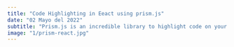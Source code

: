 ```yaml
---
title: "Code Highlighting in Eeact using prism.js"
date: "02 Mayo del 2022"
subtitle: "Prism.js is an incredible library to highlight code on your page. Probably the best that he looks used. However, it has a serious problem..."
image: "1/prism-react.jpg"
---
```


<ContainerBlog>
  <Title text="Code Highlighting in React using prism.js" />
  <Date text="02 Mayo del 2022" />

<Photo image="1/prism-react.jpg" />
<p>
  Prism.js is an incredible library to highlight code on your page. Probably the
  best I've seen and used. However, it has a serious problem. The documentation,
  although simple, feels very confusing at the same time. I can't help feeling a
  little lost every time I try to use it with React.
</p>

<p>
  As I just went through the implementation process of prism.js just on this
  website, I decided to write a simple tutorial on how to use it with React. All
  code examples that are about to see use prism.js to highlight the code.
</p>

<a>** This tutorial assumes that the standard React package is being used **</a>

<Subtitle text="Prism.js installation" />

<p>
  The first thing we must do is install the library
  <Link href="https://github.com/FormidableLabs/prism-react-renderer">
    prism-react-renderer 
  </Link>
  with NPM or Yarn as well as the Styled-Components package that we will use later.
</p>

<CodeBox
  language="bash"
  code="npm install --save prism-react-renderer styled-components
# OR
yarn add prism-react-renderer styled-components"
/>

<Subtitle text="Creation of the component" />
<p>
  Within our project we go to our <Code>components</Code>, In case of not
  having it we create it and within it we create the file {""}
  <Code>CodeBox.js</Code> or the name you want to have your component.
</p>

<Photo image="1/1.jpg" />

<p>
  Also within <Code>components</Code>, we create a file called {""}
  <Code>styles.js</Code> which are the necessary styles for our {""}
  <Code>CodeBox.js</Code>
</p>
<a>
  Component <Code>Styles.js</Code>:
</a>
<CodeBox
  language="jsx"
  code='import styled from "styled-components";
        
  font-family: sans-serif;
  text-align: center;
`;
      
  text-align: left;
  margin: 1em 0;
  padding: 0.5em;
  overflow: scroll;
        
& .token-line {
line-height: 1.3em;
height: 1.3em;
}
`;
          
  display: table-row;
`;
       
  display: table-cell;
  text-align: right;
  padding-right: 1em;
  user-select: none;
  opacity: 0.5;
`;
              
  display: table-cell;
`;
'
/>

<a>
  Component <Code>CodeBox.js</Code> example:
</a>

<CodeBox
  language="jsx"
  code='import React from "react";
            
const exampleCode = `
function someDemo() {
  var test = "Hello World!";
  console.log(test);
};
             
return () => <App />;
`;
          
const CodeBox = () => {
  const codeFinal = code.trim();
  return (
    <Highlight
      {...defaultProps}
      theme={theme}
      code={exampleCode}
      language="jsx"
    >
      {({ className, style, tokens, getLineProps, getTokenProps }) => (
        <Pre className={className} style={style}>
          {tokens.map((line, i) => (
            <div {...getLineProps({ line, key: i })}>
              {line.map((token, key) => (
                <span {...getTokenProps({ token, key })} />
              ))}
            </div>
          ))}
        </Pre>
      )}
    </Highlight>
  );
};
                
'
/>

<a>
  Component <Code>CodeBox.js</Code> dynamic:
</a>

<CodeBox
  language="jsx"
  code='import React from "react";
     
const CodeBox = ({ language, code }) => {
  const codeFinal = code.trim();
  return (
    <Highlight
      {...defaultProps}
      theme={theme}
      code={codeFinal}
      language={language}
    >
      {({ className, style, tokens, getLineProps, getTokenProps }) => (
        <Pre className={className} style={style}>
          {tokens.map((line, i) => (
            <div {...getLineProps({ line, key: i })}>
              {line.map((token, key) => (
                <span {...getTokenProps({ token, key })} />
              ))}
            </div>
          ))}
        </Pre>
      )}
    </Highlight>
  );
};
    
'
/>

<p>
  In this functional component, we receive as 2 props so that our {""}
  <Code>CodeBox</Code> is more dynamic, the first is <Code>Language</Code> with which
  we define which will be the language of our code, the second is <Code>
    Code
  </Code> That will be our code that we want to highlight.
</p>
<Subtitle text="Example" />

<p>
  In our <Code>index.js</Code> Let's import our component{" "}
  <Code>CodeBox.js</Code>:
</p>

<CodeBox
  language="jsx"
  code='import CodeBox from "../components/CodeBox";
   
  return <CodeBox />;
}
'
/>
<a>In the case of the dynamic component it would be something like this: </a>
<CodeBox
  language="jsx"
  code='import CodeBox from "../components/CodeBox";
   
  return (
    <CodeBox
      language="jsx"
      code="// index.js
// Mathematical Operations Module
module.exports = {
  add: (a, b) => a + b,
  mult: (a, b) => a \ b
}
"
    />
  );
}
'
/>
</ContainerBlog>
